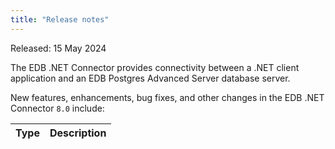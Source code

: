 ```yaml
---
title: "Release notes"
---
```


Released: 15 May 2024

The EDB .NET Connector provides connectivity between a .NET client application and an EDB Postgres Advanced Server database server.

New features, enhancements, bug fixes, and other changes in the EDB .NET Connector `8.0` include:

| Type         | Description                                                                                                                                |
|--------------|--------------------------------------------------------------------------------------------------------------------------------------------|
